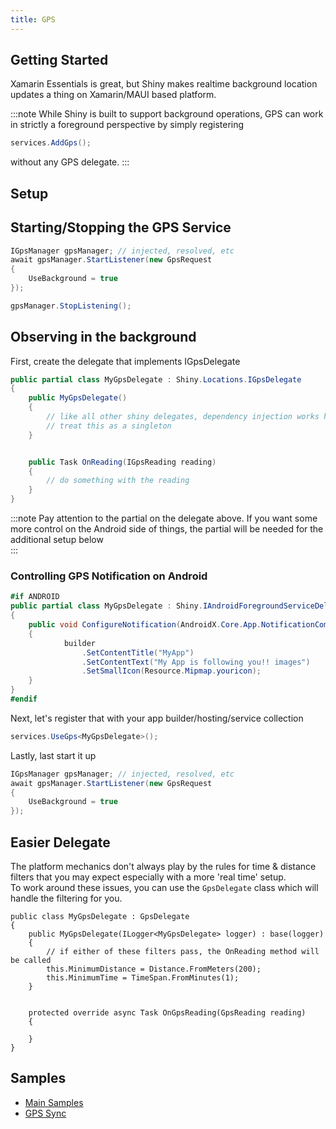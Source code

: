 ```yaml
---
title: GPS
---
```


## Getting Started
Xamarin Essentials is great, but Shiny makes realtime background location updates a thing on Xamarin/MAUI based platform.

:::note
While Shiny is built to support background operations, GPS can work in strictly a foreground perspective by simply registering
```csharp
services.AddGps();
```
without any GPS delegate.
:::

## Setup
<LibBuilder componentName="gps" client:load />

## Starting/Stopping the GPS Service

```csharp
IGpsManager gpsManager; // injected, resolved, etc
await gpsManager.StartListener(new GpsRequest
{
    UseBackground = true
});

gpsManager.StopListening();
```


## Observing in the background

First, create the delegate that implements IGpsDelegate

```csharp
public partial class MyGpsDelegate : Shiny.Locations.IGpsDelegate 
{
    public MyGpsDelegate() 
    {
        // like all other shiny delegates, dependency injection works here
        // treat this as a singleton
    }


    public Task OnReading(IGpsReading reading)
    {
        // do something with the reading
    }
}
```

:::note
Pay attention to the partial on the delegate above. If you want some more control on the Android side of things, the partial will be needed for the additional
setup below  
:::

### Controlling GPS Notification on Android

```csharp
#if ANDROID
public partial class MyGpsDelegate : Shiny.IAndroidForegroundServiceDelegate 
{
    public void ConfigureNotification(AndroidX.Core.App.NotificationCompat.Builder builder)
    {
            builder
                .SetContentTitle("MyApp")
                .SetContentText("My App is following you!! images")
                .SetSmallIcon(Resource.Mipmap.youricon);
    }    
}
#endif
```

Next, let's register that with your app builder/hosting/service collection

```csharp
services.UseGps<MyGpsDelegate>();
```

Lastly, last start it up
```csharp
IGpsManager gpsManager; // injected, resolved, etc
await gpsManager.StartListener(new GpsRequest
{
    UseBackground = true
});
```

## Easier Delegate

The platform mechanics don't always play by the rules for time & distance filters that you may expect especially with a more 'real time' setup.  
To work around these issues, you can use the `GpsDelegate` class which will handle the filtering for you.

```sharp
public class MyGpsDelegate : GpsDelegate
{
    public MyGpsDelegate(ILogger<MyGpsDelegate> logger) : base(logger) 
    { 
        // if either of these filters pass, the OnReading method will be called
        this.MinimumDistance = Distance.FromMeters(200);
        this.MinimumTime = TimeSpan.FromMinutes(1);
    }

    
    protected override async Task OnGpsReading(GpsReading reading)
    {
        
    }
}
```

## Samples

* [Main Samples](https://github.com/shinyorg/shiny/tree/master/samples/Sample.Maui/Gps)
* [GPS Sync](https://github.com/aritchie/ShinyGpsSync)
